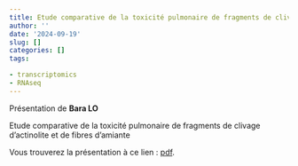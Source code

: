 ```yaml
---
title: Etude comparative de la toxicité pulmonaire de fragments de clivage d’actinolite et de fibres d’amiante, Bara Lo 
author: ''
date: '2024-09-19'
slug: []
categories: []
tags: 

- transcriptomics
- RNAseq 
---
```


Présentation de **Bara LO**


 Etude comparative de la toxicité pulmonaire de fragments de clivage d’actinolite et de fibres d’amiante

Vous trouverez la présentation à ce lien : [pdf](/diapos/2024_09_Biopuce_BaraLo.pdf).